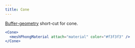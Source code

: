 ```yaml
---
title: Cone
---
```


[Buffer-geometry](https://threejs.org/docs/index.html#api/en/core/BufferGeometry) short-cut for cone.

```jsx
<Cone>
  <meshPhongMaterial attach="material" color="#f3f3f3" />
</Cone>
```

<StoryBookLink link="shapes--cone" />

<StoryBookEmbed id="shapes--cone" />
